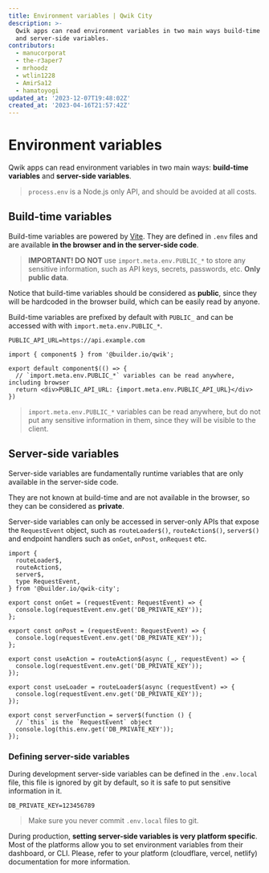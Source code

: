 ```yaml
---
title: Environment variables | Qwik City
description: >-
  Qwik apps can read environment variables in two main ways build-time variables
  and server-side variables.
contributors:
  - manucorporat
  - the-r3aper7
  - mrhoodz
  - wtlin1228
  - AmirSa12
  - hamatoyogi
updated_at: '2023-12-07T19:48:02Z'
created_at: '2023-04-16T21:57:42Z'
---
```


# Environment variables

Qwik apps can read environment variables in two main ways: **build-time variables** and **server-side variables**.

> `process.env` is a Node.js only API, and should be avoided at all costs.

## Build-time variables

Build-time variables are powered by [Vite](https://vitejs.dev/guide/env-and-mode.html). They are defined in `.env` files and are available **in the browser and in the server-side code**.

> **IMPORTANT! DO NOT** use `import.meta.env.PUBLIC_*` to store any sensitive information, such as API keys, secrets, passwords, etc. **Only public data**.

Notice that build-time variables should be considered as **public**, since they will be hardcoded in the browser build, which can be easily read by anyone.

Build-time variables are prefixed by default with `PUBLIC_` and can be accessed with with `import.meta.env.PUBLIC_*`.

```tsx title=".env" /PUBLIC_API_URL/#a
PUBLIC_API_URL=https://api.example.com
```

```tsx {4} /PUBLIC_API_URL/#a title="src/routes/index.tsx"
import { component$ } from '@builder.io/qwik';

export default component$(() => {
  // `import.meta.env.PUBLIC_*` variables can be read anywhere, including browser
  return <div>PUBLIC_API_URL: {import.meta.env.PUBLIC_API_URL}</div>
})
```

> `import.meta.env.PUBLIC_*` variables can be read anywhere, but do not put any sensitive information in them, since they will be visible to the client.

## Server-side variables

Server-side variables are fundamentally runtime variables that are only available in the server-side code.

They are not known at build-time and are not available in the browser, so they can be considered as **private**.

Server-side variables can only be accessed in server-only APIs that expose the `RequestEvent` object, such as `routeLoader$()`, `routeAction$()`, `server$()` and endpoint handlers such as `onGet`, `onPost`, `onRequest` etc.

```tsx /DB_PRIVATE_KEY/ title="src/routes/index.tsx"
import {
  routeLoader$,
  routeAction$,
  server$,
  type RequestEvent,
} from '@builder.io/qwik-city';

export const onGet = (requestEvent: RequestEvent) => {
  console.log(requestEvent.env.get('DB_PRIVATE_KEY'));
};

export const onPost = (requestEvent: RequestEvent) => {
  console.log(requestEvent.env.get('DB_PRIVATE_KEY'));
};

export const useAction = routeAction$(async (_, requestEvent) => {
  console.log(requestEvent.env.get('DB_PRIVATE_KEY'));
});

export const useLoader = routeLoader$(async (requestEvent) => {
  console.log(requestEvent.env.get('DB_PRIVATE_KEY'));
});

export const serverFunction = server$(function () {
  // `this` is the `RequestEvent` object
  console.log(this.env.get('DB_PRIVATE_KEY'));
});
```

### Defining server-side variables

During development server-side variables can be defined in the `.env.local` file, this file is ignored by git by default, so it is safe to put sensitive information in it.

```env title=".env.local"
DB_PRIVATE_KEY=123456789
```

> Make sure you never commit `.env.local` files to git.

During production, **setting server-side variables is very platform specific**. Most of the platforms allow you to set environment variables from their dashboard, or CLI. Please, refer to your platform (cloudflare, vercel, netlify) documentation for more information.
